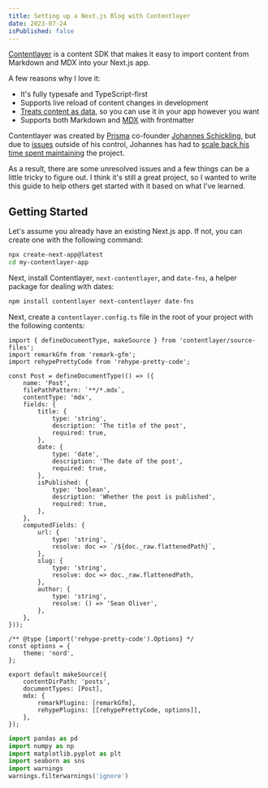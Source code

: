```yaml
---
title: Setting up a Next.js Blog with Contentlayer
date: 2023-07-24
isPublished: false
---
```


[Contentlayer](https://www.Contentlayer.dev/) is a content SDK that makes it easy to import content from Markdown and MDX into your Next.js app.

A few reasons why I love it:

- It's fully typesafe and TypeScript-first
- Supports live reload of content changes in development
- [Treats content as data](https://www.contentlayer.dev/docs/concepts/content-modeling-dc68721f), so you can use it in your app however you want
- Supports both Markdown and [MDX](https://www.contentlayer.dev/docs/sources/files/mdx-d747e46d) with frontmatter

Contentlayer was created by [Prisma](https://www.prisma.io/) co-founder [Johannes Schickling](https://www.schickling.dev/), but due to [issues](https://www.stackbit.com/blog/stackbit-joins-netlify) outside of his control, Johannes has had to [scale back his time spent maintaining](https://github.com/contentlayerdev/contentlayer/issues/429) the project.

As a result, there are some unresolved issues and a few things can be a little tricky to figure out. I think it's still a great project, so I wanted to write this guide to help others get started with it based on what I've learned.

## Getting Started

Let's assume you already have an existing Next.js app. If not, you can create one with the following command:

```bash
npx create-next-app@latest
cd my-contentlayer-app
```

Next, install Contentlayer, `next-contentlayer`, and `date-fns`, a helper package for dealing with dates:

```bash
npm install contentlayer next-contentlayer date-fns
```

Next, create a `contentlayer.config.ts` file in the root of your project with the following contents:

```tsx
import { defineDocumentType, makeSource } from 'contentlayer/source-files';
import remarkGfm from 'remark-gfm';
import rehypePrettyCode from 'rehype-pretty-code';

const Post = defineDocumentType(() => ({
	name: 'Post',
	filePathPattern: `**/*.mdx`,
	contentType: 'mdx',
	fields: {
		title: {
			type: 'string',
			description: 'The title of the post',
			required: true,
		},
		date: {
			type: 'date',
			description: 'The date of the post',
			required: true,
		},
		isPublished: {
			type: 'boolean',
			description: 'Whether the post is published',
			required: true,
		},
	},
	computedFields: {
		url: {
			type: 'string',
			resolve: doc => `/${doc._raw.flattenedPath}`,
		},
		slug: {
			type: 'string',
			resolve: doc => doc._raw.flattenedPath,
		},
		author: {
			type: 'string',
			resolve: () => 'Sean Oliver',
		},
	},
}));

/** @type {import('rehype-pretty-code').Options} */
const options = {
	theme: 'nord',
};

export default makeSource({
	contentDirPath: 'posts',
	documentTypes: [Post],
	mdx: {
		remarkPlugins: [remarkGfm],
		rehypePlugins: [[rehypePrettyCode, options]],
	},
});
```


``` python
import pandas as pd
import numpy as np
import matplotlib.pyplot as plt
import seaborn as sns
import warnings
warnings.filterwarnings('ignore')
```